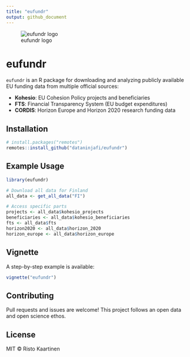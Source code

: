 ```yaml
---
title: "eufundr"
output: github_document
---
```


![eufundr logo](man/figures/eufundr.png)

# eufundr

`eufundr` is an R package for downloading and analyzing publicly available EU funding data from multiple official sources:

- **Kohesio**: EU Cohesion Policy projects and beneficiaries
- **FTS**: Financial Transparency System (EU budget expenditures)
- **CORDIS**: Horizon Europe and Horizon 2020 research funding data

## Installation

```r
# install.packages("remotes")
remotes::install_github("dataninjafi/eufundr")
```

## Example Usage

```r
library(eufundr)

# Download all data for Finland
all_data <- get_all_data("FI")

# Access specific parts
projects <- all_data$kohesio_projects
beneficiaries <- all_data$kohesio_beneficiaries
fts <- all_data$fts
horizon2020 <- all_data$horizon_2020
horizon_europe <- all_data$horizon_europe
```

## Vignette

A step-by-step example is available:

```r
vignette("eufundr")
```

## Contributing

Pull requests and issues are welcome! This project follows an open data and open science ethos.

## License

MIT © Risto Kaartinen
